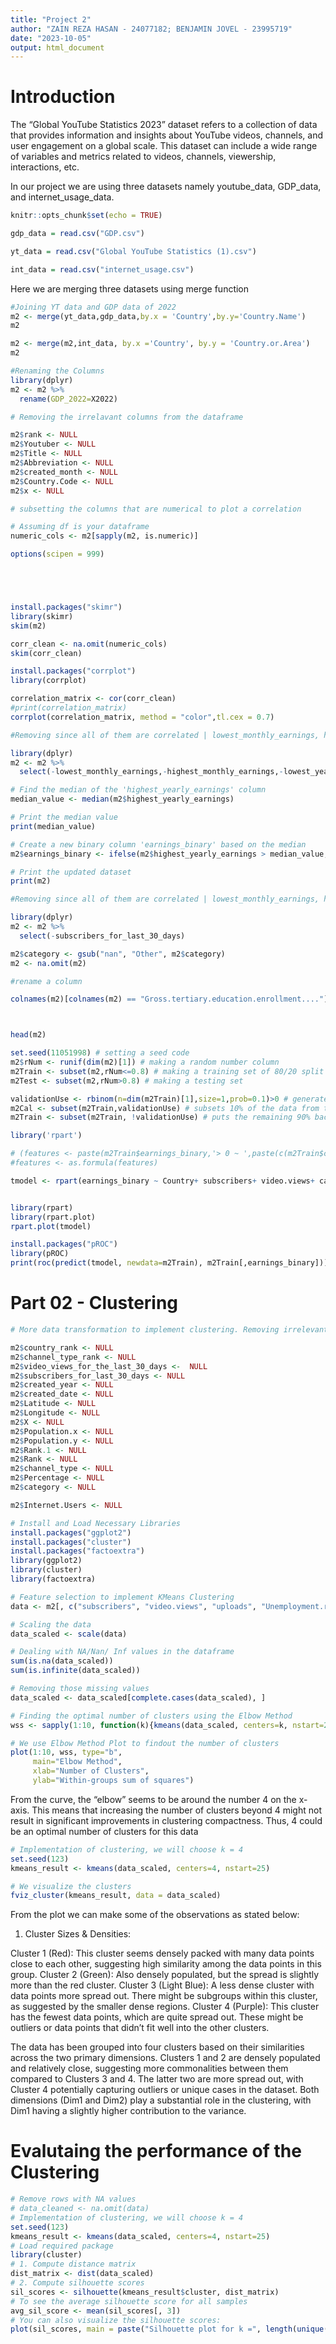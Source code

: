 ```yaml
---
title: "Project 2"
author: "ZAIN REZA HASAN - 24077182; BENJAMIN JOVEL - 23995719"
date: "2023-10-05"
output: html_document
---
```


# Introduction

The “Global YouTube Statistics 2023” dataset refers to a collection of data that provides information and insights about YouTube videos, channels, and user engagement on a global scale. This dataset can include a wide range of variables and metrics related to videos, channels, viewership, interactions, etc.

In our project we are using three datasets namely youtube_data, GDP_data, and internet_usage_data. 



```r
knitr::opts_chunk$set(echo = TRUE)
```

```r

gdp_data = read.csv("GDP.csv")

yt_data = read.csv("Global YouTube Statistics (1).csv")

int_data = read.csv("internet_usage.csv")
```
Here we are merging three datasets using merge function
```r

#Joining YT data and GDP data of 2022
m2 <- merge(yt_data,gdp_data,by.x = 'Country',by.y='Country.Name')
m2

m2 <- merge(m2,int_data, by.x ='Country', by.y = 'Country.or.Area')
m2

#Renaming the Columns
library(dplyr)
m2 <- m2 %>% 
  rename(GDP_2022=X2022)

```
```r

# Removing the irrelavant columns from the dataframe

m2$rank <- NULL
m2$Youtuber <- NULL
m2$Title <- NULL
m2$Abbreviation <- NULL
m2$created_month <- NULL
m2$Country.Code <- NULL
m2$x <- NULL

# subsetting the columns that are numerical to plot a correlation

# Assuming df is your dataframe
numeric_cols <- m2[sapply(m2, is.numeric)]

options(scipen = 999)






```

```r
install.packages("skimr")
library(skimr)
skim(m2)
```
```r

corr_clean <- na.omit(numeric_cols)
skim(corr_clean)


```

```r
install.packages("corrplot")  
library(corrplot)

correlation_matrix <- cor(corr_clean)
#print(correlation_matrix)
corrplot(correlation_matrix, method = "color",tl.cex = 0.7)


```


```r
#Removing since all of them are correlated | lowest_monthly_earnings, highest_monthly_earnings lowest_yearly_earnings

library(dplyr)
m2 <- m2 %>%
  select(-lowest_monthly_earnings,-highest_monthly_earnings,-lowest_yearly_earnings)

```


```r


# Find the median of the 'highest_yearly_earnings' column
median_value <- median(m2$highest_yearly_earnings)

# Print the median value
print(median_value)

# Create a new binary column 'earnings_binary' based on the median
m2$earnings_binary <- ifelse(m2$highest_yearly_earnings > median_value, 1, 0)

# Print the updated dataset
print(m2)
```

```r


#Removing since all of them are correlated | lowest_monthly_earnings, highest_monthly_earnings lowest_yearly_earnings, created_date

library(dplyr)
m2 <- m2 %>%
  select(-subscribers_for_last_30_days)

m2$category <- gsub("nan", "Other", m2$category)
m2 <- na.omit(m2)

#rename a column

colnames(m2)[colnames(m2) == "Gross.tertiary.education.enrollment...."] <- "educationEnrollmentTertiary"



head(m2)

```


```r

set.seed(11051998) # setting a seed code
m2$rNum <- runif(dim(m2)[1]) # making a random number column
m2Train <- subset(m2,rNum<=0.8) # making a training set of 80/20 split
m2Test <- subset(m2,rNum>0.8) # making a testing set


```


```r

validationUse <- rbinom(n=dim(m2Train)[1],size=1,prob=0.1)>0 # generates a random bionomial distribution 1 or 0s with probability 10%
m2Cal <- subset(m2Train,validationUse) # subsets 10% of the data from the training set we made above
m2Train <- subset(m2Train, !validationUse) # puts the remaining 90% back in our dataset


```


```r

library('rpart')

# (features <- paste(m2Train$earnings_binary,'> 0 ~ ',paste(c(m2Train$catVars, m2Train$numericVars), collapse=' + '), sep=''))
#features <- as.formula(features)

tmodel <- rpart(earnings_binary ~ Country+ subscribers+ video.views+ category+ uploads+ channel_type+ video_views_rank+ country_rank+ channel_type_rank+ created_year+ created_date+educationEnrollmentTertiary+ Population.x+ Unemployment.rate+ Urban_population+ Latitude+ Longitude+ GDP_2022+ Internet.Users+ Population.y+ Rank+ Percentage+ Rank.1+ rNum+ category, data=m2Train)



```
```r

library(rpart)
library(rpart.plot)
rpart.plot(tmodel)


```

```r
install.packages("pROC")
library(pROC)
print(roc(predict(tmodel, newdata=m2Train), m2Train[,earnings_binary]))
```

# Part 02 - Clustering 
```r
# More data transformation to implement clustering. Removing irrelevant columns that doesn't contribute for modelling 

m2$country_rank <- NULL
m2$channel_type_rank <- NULL
m2$video_views_for_the_last_30_days <-  NULL
m2$subscribers_for_last_30_days <- NULL
m2$created_year <- NULL
m2$created_date <- NULL
m2$Latitude <- NULL
m2$Longitude <- NULL
m2$X <- NULL
m2$Population.x <- NULL
m2$Population.y <- NULL
m2$Rank.1 <- NULL
m2$Rank <- NULL
m2$channel_type <- NULL
m2$Percentage <- NULL
m2$category <- NULL

m2$Internet.Users <- NULL
```
```r
# Install and Load Necessary Libraries
install.packages("ggplot2")
install.packages("cluster")
install.packages("factoextra")
library(ggplot2)
library(cluster)
library(factoextra)
```
```r
# Feature selection to implement KMeans Clustering
data <- m2[, c("subscribers", "video.views", "uploads", "Unemployment.rate", "Urban_population", "GDP_2022")]
```
```r
# Scaling the data
data_scaled <- scale(data)
```
```r
# Dealing with NA/Nan/ Inf values in the dataframe 
sum(is.na(data_scaled))
sum(is.infinite(data_scaled))

# Removing those missing values 
data_scaled <- data_scaled[complete.cases(data_scaled), ]

```

```r
# Finding the optimal number of clusters using the Elbow Method
wss <- sapply(1:10, function(k){kmeans(data_scaled, centers=k, nstart=25)$tot.withinss})
```
```r
# We use Elbow Method Plot to findout the number of clusters
plot(1:10, wss, type="b", 
     main="Elbow Method", 
     xlab="Number of Clusters", 
     ylab="Within-groups sum of squares")
```
From the curve, the "elbow" seems to be around the number 4 on the x-axis. This means that increasing the number of clusters beyond 4 might not result in significant improvements in clustering compactness. Thus, 4 could be an optimal number of clusters for this data

```r
# Implementation of clustering, we will choose k = 4
set.seed(123)
kmeans_result <- kmeans(data_scaled, centers=4, nstart=25)
```

```r
# We visualize the clusters
fviz_cluster(kmeans_result, data = data_scaled)
```
From the plot we can make some of the observations as stated below:

1. Cluster Sizes & Densities:

Cluster 1 (Red): This cluster seems densely packed with many data points close to each other, suggesting high similarity among the data points in this group.
Cluster 2 (Green): Also densely populated, but the spread is slightly more than the red cluster.
Cluster 3 (Light Blue): A less dense cluster with data points more spread out. There might be subgroups within this cluster, as suggested by the smaller dense regions.
Cluster 4 (Purple): This cluster has the fewest data points, which are quite spread out. These might be outliers or data points that didn't fit well into the other clusters.

The data has been grouped into four clusters based on their similarities across the two primary dimensions. Clusters 1 and 2 are densely populated and relatively close, suggesting more commonalities between them compared to Clusters 3 and 4. The latter two are more spread out, with Cluster 4 potentially capturing outliers or unique cases in the dataset. Both dimensions (Dim1 and Dim2) play a substantial role in the clustering, with Dim1 having a slightly higher contribution to the variance.

# Evalutaing the performance of the Clustering 

```r
# Remove rows with NA values
# data_cleaned <- na.omit(data)
# Implementation of clustering, we will choose k = 4
set.seed(123)
kmeans_result <- kmeans(data_scaled, centers=4, nstart=25)
# Load required package
library(cluster)
# 1. Compute distance matrix
dist_matrix <- dist(data_scaled)
# 2. Compute silhouette scores
sil_scores <- silhouette(kmeans_result$cluster, dist_matrix)
# To see the average silhouette score for all samples
avg_sil_score <- mean(sil_scores[, 3])
# You can also visualize the silhouette scores:
plot(sil_scores, main = paste("Silhouette plot for k =", length(unique(kmeans_result$cluster))))
```




